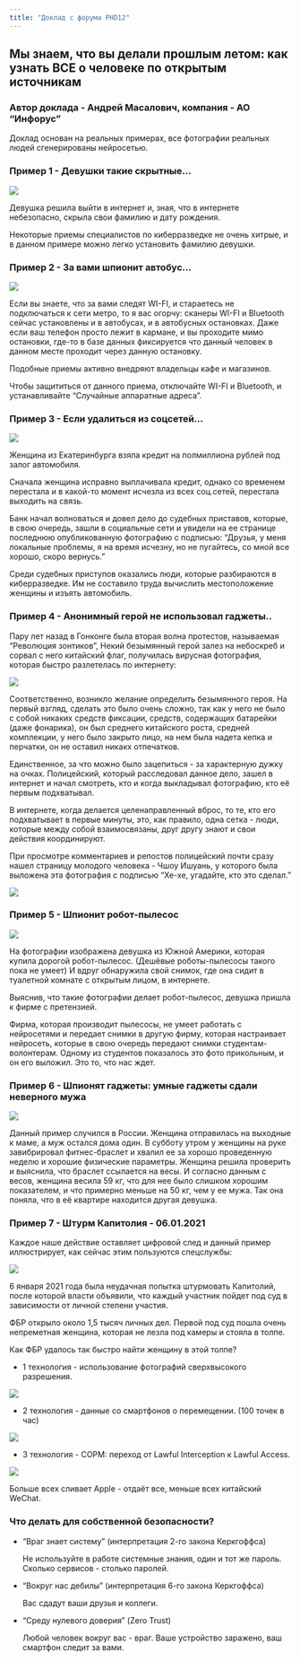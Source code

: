 ```yaml
---
title: "Доклад с форума PHD12"
---
```


## Мы знаем, что вы делали прошлым летом: как узнать ВСЕ о человеке по открытым источникам

### Автор доклада - Андрей Масалович, компания - АО "Инфорус"  

Доклад основан на реальных примерах, все фотографии реальных людей сгенерированы нейросетью.

### Пример 1 - Девушки такие скрытные...

![](images/1.png)

Девушка решила выйти в интернет и, зная, что в интернете небезопасно, скрыла свои фамилию и дату рождения.

Некоторые приемы специалистов по киберразведке не очень хитрые, и в данном примере можно легко установить фамилию девушки.

### Пример 2 - За вами шпионит автобус...

![](images/2.png)

Если вы знаете, что за вами следят WI-FI, и стараетесь не подключаться к сети метро, то я вас огорчу: сканеры WI-FI и Bluetooth сейчас установлены и в автобусах, и в автобусных остановках. Даже если ваш телефон просто лежит в кармане, и вы проходите мимо остановки, где-то в базе данных фиксируется что данный человек в данном месте проходит через данную остановку.

Подобные приемы активно внедряют владельцы кафе и магазинов.

Чтобы защититься от данного приема, отключайте WI-FI и Bluetooth, и устанавливайте "Случайные аппаратные адреса".

### Пример 3 - Если удалиться из соцсетей...

![](images/3.png)

Женщина из Екатеринбурга взяла кредит на полмиллиона рублей под залог автомобиля.

Сначала женщина исправно выплачивала кредит, однако со временем перестала и в какой-то момент исчезла из всех соц.сетей, перестала выходить на связь.

Банк начал волноваться и довел дело до судебных приставов, которые, в свою очередь, зашли в социальные сети и увидели на ее странице последнюю опубликованную фотографию с подписью: "Друзья, у меня локальные проблемы, я на время исчезну, но не пугайтесь, со мной все хорошо, скоро вернусь."

Среди судебных приступов оказались люди, которые разбираются в киберразведке. Им не составило труда вычислить местоположение женщины и изъять автомобиль.

### Пример 4 - Анонимный герой не использовал гаджеты..

Пару лет назад в Гонконге была вторая волна протестов, называемая "Революция зонтиков", Некий безымянный герой залез на небоскреб и сорвал с него китайский флаг, получилась вирусная фотография, которая быстро разлетелась по интернету:

![](images/4.png)

Соответственно, возникло желание определить безымянного героя. На первый взгляд, сделать это было очень сложно, так как у него не было с собой никаких средств фиксации, средств, содержащих батарейки (даже фонарика), он был среднего китайского роста, средней комплекции, у него было закрыто лицо, на нем была надета кепка и перчатки, он не оставил никакх отпечатков.

Единственное, за что можно было зацепиться - за характерную дужку на очках. Полицейский, который расследовал данное дело, зашел в интернет и начал смотреть, кто и когда выкладывал фотографию, кто её первым подхватывал.

В интернете, когда делается целенаправленный вброс, то те, кто его подхватывает в первые минуты, это, как правило, одна сетка - люди, которые между собой взаимосвязаны, друг другу знают и свои действия координируют.

При просмотре комментариев и репостов полицейский почти сразу нашел страницу молодого человека - Чшоу Ишуань, у которого была выложена эта фотография с подписью "Хе-хе, угадайте, кто это сделал."

![](images/5.png)

### Пример 5 - Шпионит робот-пылесос

![](images/6.png)

На фотографии изображена девушка из Южной Америки, которая купила дорогой робот-пылесос. (Дешёвые роботы-пылесосы такого пока не умеет) И вдруг обнаружила свой снимок, где она сидит в туалетной комнате с открытым лицом, в интернете.

Выяснив, что такие фотографии делает робот-пылесос, девушка пришла к фирме с претензией.

Фирма, которая производит пылесосы, не умеет работать с нейросетями и передает снимки в другую фирму, которая настраивает нейросеть, которые в свою очередь передают снимки студентам-волонтерам. Одному из студентов показалось это фото прикольным, и он его выложил. Это то, что нас ждет.

### Пример 6 - Шпионят гаджеты: умные гаджеты сдали неверного мужа

![](images/7.png)

Данный пример случился в России. Женщина отправилась на выходные к маме, а муж остался дома один. В субботу утром у женщины на руке завибрировал фитнес-браслет и хвалил ее за хорошо проведенную неделю и хорошие физические параметры. Женщина решила проверить и выяснила, что браслет ссылается на весы. И согласно данным с весов, женщина весила 59 кг, что для нее было слишком хорошим показателем, и что примерно меньше на 50 кг, чем у ее мужа. Так она поняла, что в её квартире находится другая девушка.

### Пример 7 - Штурм Капитолия - 06.01.2021

Каждое наше действие оставляет цифровой след и данный пример иллюстрирует, как сейчас этим пользуются спецслужбы:

![](images/8.png)

6 января 2021 года была неудачная попытка штурмовать Капитолий, после которой власти объявили, что каждый участник пойдет под суд в зависимости от личной степени участия.

ФБР открыло около 1,5 тысяч личных дел. Первой под суд пошла очень непреметная женщина, которая не лезла под камеры и стояла в толпе.

Как ФБР удалось так быстро найти женщину в этой толпе?

-   1 технология - использование фотографий сверхвысокого разрешения.

![](images/9.png)

-   2 технология - данные со смартфонов о перемещении. (100 точек в час)

![](images/10.png)

-   3 технология - COPM: переход от Lawful Interception к Lawful Access.

![](images/11.png)

Больше всех сливает Apple - отдаёт все, меньше всех китайский WeChat.

### Что делать для собственной безопасности?

-   "Враг знает систему" (интерпретация 2-го закона Керкгоффса)

    Не используйте в работе системные знания, один и тот же пароль. Сколько сервисов - столько паролей.

-   "Вокруг нас дебилы" (интерпретация 6-го закона Керкгоффса)

    Вас сдадут ваши друзья и коллеги.

-   "Среду нулевого доверия" (Zero Trust)

    Любой человек вокруг вас - враг. Ваше устройство заражено, ваш смартфон следит за вами.
